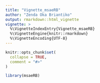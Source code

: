 ```yaml
---
title: "Vignette_msaeRB"
author: "Zenda Oka Briantiko"
output: rmarkdown::html_vignette
vignette: >
  %\VignetteIndexEntry{Vignette_msaeRB}
  %\VignetteEngine{knitr::rmarkdown}
  %\VignetteEncoding{UTF-8}
---
```


```r
knitr::opts_chunk$set(
  collapse = TRUE,
  comment = "#>"
)
```

```r
library(msaeRB)
```
